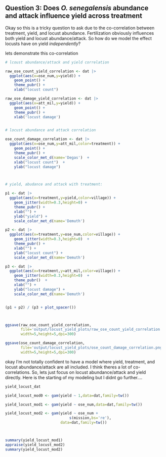 
## Question 3: Does *O. senegalensis* abundance and attack influence yield across treatment

Okay so this is a tricky question to ask due to the co-correlation between treatment, yield, and locust abundance. Fertilization obviously influences both yield and locust abundance/attack. So how do we model the effect locusts have on yield *independently*?

lets demonstrate this co-correlation

```r

# lcoust abundance/attack and yield correlation

raw_ose_count_yield_correlation <- dat |>
  ggplot(aes(x=ose_num,y=yield)) +
    geom_point() +
    theme_pubr() +
    xlab("locust count")

raw_ose_damage_yield_correlation <- dat |>
  ggplot(aes(x=att_mil,y=yield)) +
    geom_point() +
    theme_pubr() +
    xlab('locust damage')


# locust abundance and attack correlation

ose_count_damage_correlation <- dat |>
  ggplot(aes(x=ose_num,y=att_mil,color=treatment)) +
    geom_point() +
    theme_pubr() +
    scale_color_met_d(name='Degas')  +
    xlab("locust count")  +
    ylab("locust damage")



# yield, abudance and attack with treatment:

p1 <- dat |>
  ggplot(aes(x=treatment,y=yield,color=village)) +
    geom_jitter(width=0.3,height=0) +
    theme_pubr() +
    xlab("") +
    ylab("yield") +
    scale_color_met_d(name='Demuth')

p2 <- dat |>
  ggplot(aes(x=treatment,y=ose_num,color=village)) +
    geom_jitter(width=0.3,height=0)  +
    theme_pubr() +
    xlab("") +
    ylab("locust count") +
    scale_color_met_d(name='Demuth')

p3 <- dat |>
  ggplot(aes(x=treatment,y=att_mil,color=village)) +
    geom_jitter(width=0.3,height=0)  +
    theme_pubr()  +
    xlab("") +
    ylab("locust damage") +
    scale_color_met_d(name='Demuth')


(p1 + p2) / (p3 + plot_spacer())



ggsave(raw_ose_count_yield_correlation,
       file='output/locust_yield_plots/raw_ose_count_yield_correlation.png',
       width=5,height=5,dpi=300)

ggsave(ose_count_damage_correlation,
       file='output/locust_yield_plots/ose_count_damage_correlation.png',
       width=5,height=5,dpi=300)


```

okay I'm not totally confident to have a model where yield, treatment, and locust abundance/attack are all included. I think theres a lot of co-correlations. So, lets just focus on locust abundance/attack and yield directly. Here is the starting of my modeling but I didnt go further....

```r

yield_locust_dat

yield_locust_mod0 <- gam(yield ~ 1,data=dat,family=tw())

yield_locust_mod1 <- gam(yield ~ ose_num,data=dat,family=tw())

yield_locust_mod2 <- gam(yield ~ ose_num +
                             s(mission,bs='re'),
                         data=dat,family=tw())



summary(yield_locust_mod1)
appraise(yield_locust_mod2)
summary(yield_locust_mod2)
```
